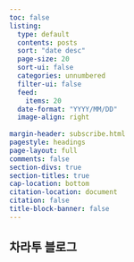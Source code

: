 ```yaml
---
toc: false
listing:
  type: default
  contents: posts
  sort: "date desc"
  page-size: 20
  sort-ui: false
  categories: unnumbered
  filter-ui: false
  feed: 
    items: 20
  date-format: "YYYY/MM/DD"
  image-align: right
  
margin-header: subscribe.html
pagestyle: headings
page-layout: full
comments: false
section-divs: true
section-titles: true
cap-location: bottom
citation-location: document
citation: false
title-block-banner: false
---
```


<link href="https://cdn.jsdelivr.net/gh/orioncactus/pretendard/dist/web/static/pretendard.css" rel="stylesheet">

::: {.hero-section}
<h2>차라투 블로그</h2>
<p id="typing-subtitle" class="typing"></p>
:::

<script>
document.addEventListener("DOMContentLoaded", function() {
  const subtitle = document.getElementById("typing-subtitle");
  const text = "R과 통계의 이야기들.";
  let i = 0;

  function typeChar() {
    if (i < text.length) {
      subtitle.textContent += text.charAt(i);
      i++;
      setTimeout(typeChar, 300);
    }
  }
  typeChar();
});
</script>